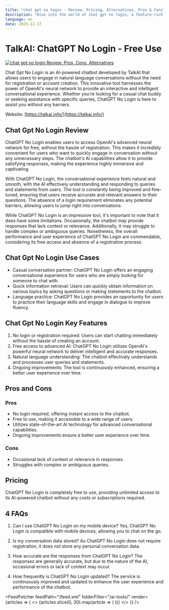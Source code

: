 ```yaml
---
title: "chat gpt no login - Review, Pricing, Alternatives, Pros & Cons"
description: "Dive into the world of chat gpt no login, a feature-rich AI tool. Learn about its features, pricing, and how it's making an impact. Don't miss out!"
language: en
date: 2023-12-17
---
```

        
# **TalkAI: ChatGPT No Login - Free Use**


<BlogHeader />


[![chat gpt no login Review: Pros, Cons, Alternatives](/ai-tools/chat-gpt-no-login.png)](https://talkai.info/)



Chat Gpt No Login is an AI-powered chatbot developed by TalkAI that allows users to engage in natural language conversations without the need for registration or account creation. This innovative tool harnesses the power of OpenAI's neural network to provide an interactive and intelligent conversational experience. Whether you're looking for a casual chat buddy or seeking assistance with specific queries, ChatGPT No Login is here to assist you without any barriers.

Website: [https://talkai.info/](https://talkai.info/)

## **Chat Gpt No Login Review**

ChatGPT No Login enables users to access OpenAI's advanced neural network for free, without the hassle of registration. This makes it incredibly convenient for users who want to quickly engage in conversation without any unnecessary steps. The chatbot's AI capabilities allow it to provide satisfying responses, making the experience highly immersive and captivating.

With ChatGPT No Login, the conversational experience feels natural and smooth, with the AI effectively understanding and responding to queries and statements from users. The tool is constantly being improved and fine-tuned, ensuring that users receive accurate and relevant answers to their questions. The absence of a login requirement eliminates any potential barriers, allowing users to jump right into conversations.

While ChatGPT No Login is an impressive tool, it's important to note that it does have some limitations. Occasionally, the chatbot may provide responses that lack context or relevance. Additionally, it may struggle to handle complex or ambiguous queries. Nonetheless, the overall performance and user experience of ChatGPT No Login are commendable, considering its free access and absence of a registration process.

## **Chat Gpt No Login Use Cases**

- Casual conversation partner: ChatGPT No Login offers an engaging conversational experience for users who are simply looking for someone to chat with.
- Quick information retrieval: Users can quickly obtain information on various topics by asking questions or making statements to the chatbot.
- Language practice: ChatGPT No Login provides an opportunity for users to practice their language skills and engage in dialogue to improve fluency.

## **Chat Gpt No Login Key Features**

1. No login or registration required: Users can start chatting immediately without the hassle of creating an account.
2. Free access to advanced AI: ChatGPT No Login utilizes OpenAI's powerful neural network to deliver intelligent and accurate responses.
3. Natural language understanding: The chatbot effectively understands and processes user queries and statements.
4. Ongoing improvements: The tool is continuously enhanced, ensuring a better user experience over time.

## **Pros and Cons**

### **Pros**
- No login required, offering instant access to the chatbot.
- Free to use, making it accessible to a wide range of users.
- Utilizes state-of-the-art AI technology for advanced conversational capabilities.
- Ongoing improvements ensure a better user experience over time.

### **Cons**
- Occasional lack of context or relevance in responses.
- Struggles with complex or ambiguous queries.

## **Pricing**

ChatGPT No Login is completely free to use, providing unlimited access to its AI-powered chatbot without any costs or subscriptions required.

## **4 FAQs**

1. Can I use ChatGPT No Login on my mobile device?
Yes, ChatGPT No Login is compatible with mobile devices, allowing you to chat on the go.

2. Is my conversation data stored?
As ChatGPT No Login does not require registration, it does not store any personal conversation data.

3. How accurate are the responses from ChatGPT No Login?
The responses are generally accurate, but due to the nature of the AI, occasional errors or lack of context may occur.

4. How frequently is ChatGPT No Login updated?
The service is continuously improved and updated to enhance the user experience and performance of the chatbot.


<AdComponent />


<FeedFetcher feedPath="/feed.xml" folderFilter="/ai-tools/" render={articles => (
    <>
        <Cards>
            {articles.slice(0, 30).map(article => (
                <Card key={article.link} title={article.title} href={article.link} />
            ))}
        </Cards>
    </>
)} />

